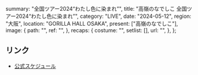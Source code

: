   summary: "全国ツアー2024“わたし色に染まれ”",
  title: "高嶺のなでしこ 全国ツアー2024“わたし色に染まれ”",
  category: "LIVE",
  date: "2024-05-12",
  region: "大阪",
  location: "GORILLA HALL OSAKA",
  present: ["高嶺のなでしこ"],
  image: {
    path: "",
    ref: "",
  },
  recaps: {
    costume: "",
    setlist: [],
    url: "",
  },
};

## リンク

- [公式スケジュール](https://takanenonadeshiko.jp/?p=1883)
